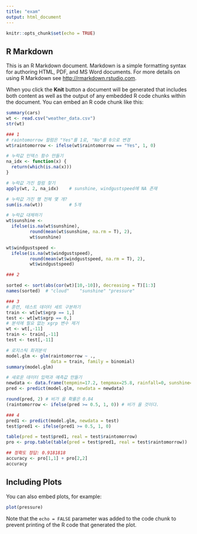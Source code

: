 ---
title: "exam"
output: html_document
---

```{r setup, include=FALSE}
knitr::opts_chunk$set(echo = TRUE)
```

## R Markdown

This is an R Markdown document. Markdown is a simple formatting syntax for authoring HTML, PDF, and MS Word documents. For more details on using R Markdown see <http://rmarkdown.rstudio.com>.

When you click the **Knit** button a document will be generated that includes both content as well as the output of any embedded R code chunks within the document. You can embed an R code chunk like this:

```{r cars}
summary(cars)
wt <- read.csv("weather_data.csv")
str(wt)

### 1
# raintomorrow 컬럼은 "Yes"를 1로, "No"를 0으로 변경
wt$raintomorrow <- ifelse(wt$raintomorrow == "Yes", 1, 0)

# 누락값 인덱스 함수 만들기
na_idx <- function(x) {
  return(which(is.na(x)))
}

# 누락값 가진 컬럼 찾기
apply(wt, 2, na_idx)    # sunshine, windgustspeed에 NA 존재

# 누락값 가진 행 전체 몇 개?
sum(is.na(wt))          # 5개

# 누락값 대체하기
wt$sunshine <- 
  ifelse(is.na(wt$sunshine),
         round(mean(wt$sunshine, na.rm = T), 2),
         wt$sunshine)

wt$windgustspeed <- 
  ifelse(is.na(wt$windgustspeed),
         round(mean(wt$windgustspeed, na.rm = T), 2),
         wt$windgustspeed)

### 2

sorted <- sort(abs(cor(wt)[10,-10]), decreasing = T)[1:3]
names(sorted)  # "cloud"    "sunshine" "pressure"

### 3
# 훈련, 테스트 데이터 세트 구분하기
train <- wt[wt$xgrp == 1,]
test <- wt[wt$xgrp == 0,]
# 분석에 필요 없는 xgrp 변수 제거
wt <- wt[,-11]
train <- train[,-11]
test <- test[,-11]

# 로지스틱 회귀분석
model.glm <- glm(raintomorrow ~ ., 
                 data = train, family = binomial)
summary(model.glm)

# 새로운 데이터 입력과 예측값 만들기
newdata <- data.frame(tempmin=17.2, tempmax=25.8, rainfall=0, sunshine=8.8, windgustspeed=41, windspeed=6, humidity=74, pressure=1011.5, cloud=7)
pred <- predict(model.glm, newdata = newdata)

round(pred, 2) # 비가 올 확률은 0.84
(raintomorrow <- ifelse(pred >= 0.5, 1, 0)) # 비가 올 것이다.

### 4
pred1 <- predict(model.glm, newdata = test)
test$pred1 <- ifelse(pred1 >= 0.5, 1, 0)

table(pred = test$pred1, real = test$raintomorrow)
pro <- prop.table(table(pred = test$pred1, real = test$raintomorrow))

## 정확도 정답: 0.9181818
accuracy <- pro[1,1] + pro[2,2]
accuracy

```

## Including Plots

You can also embed plots, for example:

```{r pressure, echo=FALSE}
plot(pressure)
```

Note that the `echo = FALSE` parameter was added to the code chunk to prevent printing of the R code that generated the plot.
